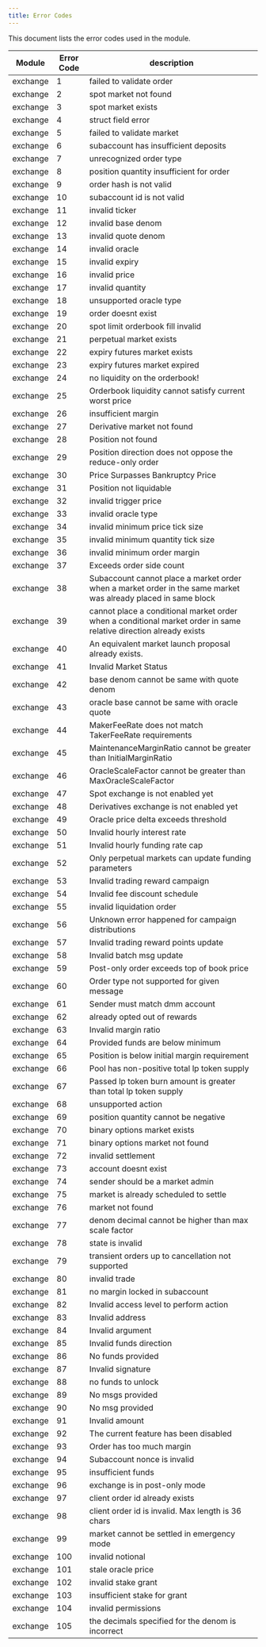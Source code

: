 ```yaml
---
title: Error Codes
---
```


This document lists the error codes used in the module.


| Module | Error Code | description |
|--------|------------|-------------|
| exchange |  1 | failed to validate order |
| exchange |  2 | spot market not found |
| exchange |  3 | spot market exists |
| exchange |  4 | struct field error |
| exchange |  5 | failed to validate market |
| exchange |  6 | subaccount has insufficient deposits |
| exchange |  7 | unrecognized order type |
| exchange |  8 | position quantity insufficient for order |
| exchange |  9 | order hash is not valid |
| exchange |  10 | subaccount id is not valid |
| exchange |  11 | invalid ticker |
| exchange |  12 | invalid base denom |
| exchange |  13 | invalid quote denom |
| exchange |  14 | invalid oracle |
| exchange |  15 | invalid expiry |
| exchange |  16 | invalid price |
| exchange |  17 | invalid quantity |
| exchange |  18 | unsupported oracle type |
| exchange |  19 | order doesnt exist |
| exchange |  20 | spot limit orderbook fill invalid |
| exchange |  21 | perpetual market exists |
| exchange |  22 | expiry futures market exists |
| exchange |  23 | expiry futures market expired |
| exchange |  24 | no liquidity on the orderbook! |
| exchange |  25 | Orderbook liquidity cannot satisfy current worst price |
| exchange |  26 | insufficient margin |
| exchange |  27 | Derivative market not found |
| exchange |  28 | Position not found |
| exchange |  29 | Position direction does not oppose the reduce-only order |
| exchange |  30 | Price Surpasses Bankruptcy Price |
| exchange |  31 | Position not liquidable |
| exchange |  32 | invalid trigger price |
| exchange |  33 | invalid oracle type |
| exchange |  34 | invalid minimum price tick size |
| exchange |  35 | invalid minimum quantity tick size |
| exchange |  36 | invalid minimum order margin |
| exchange |  37 | Exceeds order side count |
| exchange |  38 | Subaccount cannot place a market order when a market order in the same market was already placed in same block |
| exchange |  39 | cannot place a conditional market order when a conditional market order in same relative direction already exists |
| exchange |  40 | An equivalent market launch proposal already exists. |
| exchange |  41 | Invalid Market Status |
| exchange |  42 | base denom cannot be same with quote denom |
| exchange |  43 | oracle base cannot be same with oracle quote |
| exchange |  44 | MakerFeeRate does not match TakerFeeRate requirements |
| exchange |  45 | MaintenanceMarginRatio cannot be greater than InitialMarginRatio |
| exchange |  46 | OracleScaleFactor cannot be greater than MaxOracleScaleFactor |
| exchange |  47 | Spot exchange is not enabled yet |
| exchange |  48 | Derivatives exchange is not enabled yet |
| exchange |  49 | Oracle price delta exceeds threshold |
| exchange |  50 | Invalid hourly interest rate |
| exchange |  51 | Invalid hourly funding rate cap |
| exchange |  52 | Only perpetual markets can update funding parameters |
| exchange |  53 | Invalid trading reward campaign |
| exchange |  54 | Invalid fee discount schedule |
| exchange |  55 | invalid liquidation order |
| exchange |  56 | Unknown error happened for campaign distributions |
| exchange |  57 | Invalid trading reward points update |
| exchange |  58 | Invalid batch msg update |
| exchange |  59 | Post-only order exceeds top of book price |
| exchange |  60 | Order type not supported for given message |
| exchange |  61 | Sender must match dmm account |
| exchange |  62 | already opted out of rewards |
| exchange |  63 | Invalid margin ratio |
| exchange |  64 | Provided funds are below minimum |
| exchange |  65 | Position is below initial margin requirement |
| exchange |  66 | Pool has non-positive total lp token supply |
| exchange |  67 | Passed lp token burn amount is greater than total lp token supply |
| exchange |  68 | unsupported action |
| exchange |  69 | position quantity cannot be negative |
| exchange |  70 | binary options market exists |
| exchange |  71 | binary options market not found |
| exchange |  72 | invalid settlement |
| exchange |  73 | account doesnt exist |
| exchange |  74 | sender should be a market admin |
| exchange |  75 | market is already scheduled to settle |
| exchange |  76 | market not found |
| exchange |  77 | denom decimal cannot be higher than max scale factor |
| exchange |  78 | state is invalid |
| exchange |  79 | transient orders up to cancellation not supported |
| exchange |  80 | invalid trade |
| exchange |  81 | no margin locked in subaccount |
| exchange |  82 | Invalid access level to perform action |
| exchange |  83 | Invalid address |
| exchange |  84 | Invalid argument |
| exchange |  85 | Invalid funds direction |
| exchange |  86 | No funds provided |
| exchange |  87 | Invalid signature |
| exchange |  88 | no funds to unlock |
| exchange |  89 | No msgs provided |
| exchange |  90 | No msg provided |
| exchange |  91 | Invalid amount |
| exchange |  92 | The current feature has been disabled |
| exchange |  93 | Order has too much margin |
| exchange |  94 | Subaccount nonce is invalid |
| exchange |  95 | insufficient funds |
| exchange |  96 | exchange is in post-only mode |
| exchange |  97 | client order id already exists |
| exchange |  98 | client order id is invalid. Max length is 36 chars |
| exchange |  99 | market cannot be settled in emergency mode |
| exchange |  100 | invalid notional |
| exchange |  101 | stale oracle price |
| exchange |  102 | invalid stake grant |
| exchange |  103 | insufficient stake for grant |
| exchange |  104 | invalid permissions |
| exchange |  105 | the decimals specified for the denom is incorrect |
